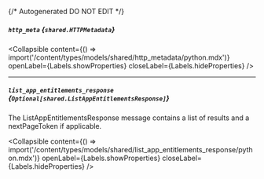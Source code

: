 {/* Autogenerated DO NOT EDIT  */}

##### `http_meta` *{`shared.HTTPMetadata`}*

<Collapsible content={() => import('/content/types/models/shared/http_metadata/python.mdx')} openLabel={Labels.showProperties} closeLabel={Labels.hideProperties} />


---
##### `list_app_entitlements_response` *{`Optional[shared.ListAppEntitlementsResponse]`}*
The ListAppEntitlementsResponse message contains a list of results and a nextPageToken if applicable.

<Collapsible content={() => import('/content/types/models/shared/list_app_entitlements_response/python.mdx')} openLabel={Labels.showProperties} closeLabel={Labels.hideProperties} />



